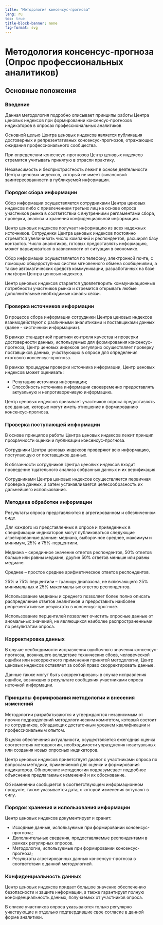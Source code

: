 ```yaml
---
title: "Методология консенсус-прогноза"
lang: ru
toc: true
title-block-banner: none
fig-format: svg
---
```


# Методология консенсус-прогноза (Опрос профессиональных аналитиков)

## Основные положения

### Введение

Данная методология подробно описывает принципы работы Центра ценовых индексов при формировании консенсус-прогнозов индикаторов в опросах профессиональных аналитиков.

Основной целью Центра ценовых индексов является публикация достоверных и репрезентативных консенсус-прогнозов, отражающих ожидания профессионального сообщества.

При определении консенсус-прогнозов Центр ценовых индексов стремится учитывать принятую в отрасли практику.

Независимость и беспристрастность лежит в основе деятельности Центра ценовых индексов, который не имеет финансовой заинтересованности в публикуемой информации.

### Порядок сбора информации

Сбор информации осуществляется сотрудниками Центра ценовых индексов либо с привлечением третьих лиц на основе опроса участников рынка в соответствии с внутренними регламентами сбора, проверки, анализа и хранения конфиденциальной информации. 

Центр ценовых индексов получает информацию из всех надежных источников. Сотрудники Центра ценовых индексов постоянно стремятся увеличивать число компаний и респондентов, расширяя базу контактов. Число аналитиков, готовых предоставлять информацию, может варьироваться в зависимости от ситуации в экономике.

Сбор информации осуществляется по телефону, электронной почте, с помощью общедоступных систем мгновенного обмена сообщениями, а также автоматических средств коммуникации, разработанных на базе платформ Центра ценовых индексов.

Центр ценовых индексов старается удовлетворить коммуникационные потребности участников рынка и стремится открывать любые дополнительные необходимые каналы связи.

### Проверка источников информации

В процессе сбора информации сотрудники Центра ценовых индексов взаимодействуют с различными аналитиками и поставщиками данных (далее - «источники информации»).

В рамках стандартной практики контроля качества и проверки достоверности данных, используемых для формирования консенсус-прогноза, Центр ценовых индексов регулярно осуществляет проверку поставщиков данных, участвующих в опросе для определения итогового консенсус-прогноза.

В рамках процедуры проверки источника информации, Центр ценовых индексов может оценивать:

-   Репутацию источника информации;
-   Способность источника информации своевременно предоставлять актуальную и непротиворечивую информацию.

Центр ценовых индексов призывает участников опроса предоставлять все данные, которые могут иметь отношение к формированию консенсус-прогноза.

### Проверка поступающей информации

В основе принципов работы Центра ценовых индексов лежит принцип прозрачности оценки и публикации консенсус-прогноза.

Сотрудники Центра ценовых индексов проверяют всю информацию, поступающую от поставщиков данных.

В обязанности сотрудников Центра ценовых индексов входит проведение тщательного анализа собранных данных и их верификация.

Сотрудниками Центра ценовых индексов осуществляется первичная проверка данных, а затем устанавливается целесообразность их дальнейшего использования.

### Методика обработки информации

Результаты опроса представляются в агрегированном и обезличенном виде.

Для каждого из представленных в опросе и приведенных в спецификации индикаторов могут публиковаться следующие агрегированные данные: медиана, выборочное среднее, максимум и минимум, 25% и 75%-перцентили. 

Медиана – серединное значение ответов респондентов, 50% ответов больше или равны медиане, другие 50% ответов меньше или равны медиане.

Среднее – простое среднее арифметическое ответов респондентов.

25% и 75% перцентили – границы диапазона, не включающего 25% минимальных и 25% максимальных ответов респондентов.

Использование медианы и среднего позволяет более полно описать распределение ответов аналитиков и предоставить наиболее репрезентативные результаты в консенсус-прогнозе.

Использование перцентилей позволяет очистить опросные данные от аномальных значений, не являющихся наиболее распространенными по результатам опроса.

### Корректировка данных

В случае необходимости исправления ошибочного значения консенсус-прогноза, возникшего вследствие технических сбоев, человеческой ошибки или некорректного применения принятой методологии, Центр ценовых индексов оставляет за собой право скорректировать данные.

Данные также могут быть скорректированы в случае исправления ошибок, возникших в результате сообщения участниками опроса неточной информации.

### Принципы формирования методологии и внесения изменений

Методологии разрабатываются и утверждаются независимым от прочих подразделений методологическим комитетом, который состоит из сотрудников, обладающих достаточным уровнем квалификации и профессиональным опытом.

В целях обеспечения актуальности, осуществляется ежегодная оценка соответствия методологии, необходимости упразднения неактуальных или создания новых опросных индикаторов.

Центр ценовых индексов приветствует диалог с участниками опроса по вопросам методики, применяемой для оценки и формирования индикаторов. Обновление методологии подразумевает подробное объяснение предлагаемых изменений и их обоснование.

Об изменении сообщается в соответствующем информационном продукте, также указывается дата, с которой изменения вступают в силу.

### Порядок хранения и использования информации

Центр ценовых индексов документирует и хранит:

-   Исходные данные, используемые при формировании консенсус-прогноза;
-   Дополнительные сведения, предоставляемые респондентами в рамках регулярных опросов.
-   Методологии, используемые при формировании консенсус-прогноза;
-   Результаты агрегированных данных консенсус-прогноза в соответствии с данной методологией.

### Конфиденциальность данных

Центр ценовых индексов придает большое значение обеспечению безопасности и защите информации, а также гарантирует полную конфиденциальность данных, получаемых от участников опроса.

В списке участников опроса указываются только регулярно участвующие и отдельно подтвердившие свое согласие в данной форме аналитики.
